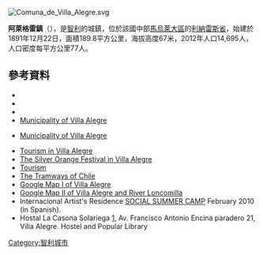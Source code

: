 [[Image:Comuna_de_Villa_Alegre.svg|right]]
{{Coord|35|40|S|71|45|W|display=title}}

'''阿萊格雷鎮'''（{{lang-es|Villa Alegre}}），是[[智利|智利]]的城鎮，位於該國中部[[馬烏萊大區|馬烏萊大區]]的[[利納雷斯省|利納雷斯省]]，始建於1891年12月22日，面積189.8平方公里，海拔高度67米，2012年人口14,695人，人口密度每平方公里77人。

==參考資料==
*{{Cite web |url = http://www.villalegre.cl/ |title=Asociación Chilena de Municipalidades | accessdate=7 February 2011|language=es}}
*{{Cite web |url = http://www.villalegre.cl/ |title=Municipality of Villa Alegre | accessdate=7 February 2011|language=es}}
*{{cite web |url= http://www.ine.cl/canales/chile_estadistico/censos_poblacion_vivienda/censo_pobl_vivi.php |title= National Institute of Statistics |accessdate= 18 July 2010 |language= es |archive-date= 2010-01-25 |archive-url= https://web.archive.org/web/20100125030853/http://www.ine.cl/canales/chile_estadistico/censos_poblacion_vivienda/censo_pobl_vivi.php |dead-url= no }}
*[http://www.villalegre.cl Municipality of Villa Alegre]
* {{es icon}} [http://www.villalegre.cl Municipality of Villa Alegre]
* [http://www.turismovillalegre.cl Tourism in Villa Alegre] {{Wayback|url=http://www.turismovillalegre.cl/ |date=20010417053843 }}
* [http://www.emol.com/especiales/festivales_05/villa.htm The Silver Orange Festival in Villa Alegre]
* [https://web.archive.org/web/20150419095211/http://www.turismochile.com/guia/linares/articulos/954 Tourism]
* [http://www.tramz.com/cl/tto/07.html The Tramways of Chile]
* [http://maps.google.com/maps?f=q&hl=en&q=Villa+Alegre,+Maule+Chile&ie=UTF8&ll=-35.674747,-71.743963&spn=0.009082,0.018368&t=k&om=1 Google Map I of Villa Alegre] {{Wayback|url=http://maps.google.com/maps?f=q&hl=en&q=Villa+Alegre,+Maule+Chile&ie=UTF8&ll=-35.674747,-71.743963&spn=0.009082,0.018368&t=k&om=1 |date=20190713163923 }}
* [http://local.google.com/local?f=q&hl=en&q=Villa+Alegre,+Maule+Chile&ie=UTF8&ll=-35.673892,-71.740379&spn=0.035211,0.084457&t=k&om=1 Google Map II of Villa Alegre and River Loncomilla]
*  Internacional Artist's Residence [https://web.archive.org/web/20150301000308/http://www.curatoriaforense.net/_residencias/socialsummercamp/ SOCIAL SUMMER CAMP] February 2010 (in Spanish).
* Hostal La Casona Solariega [http://lacasonasolariega.net/], Av. Francisco Antonio Encina paradero 21, Villa Alegre. Hostel and Popular Library

{{Chile-geo-stub}}
[[Category:智利城市|Category:智利城市]]